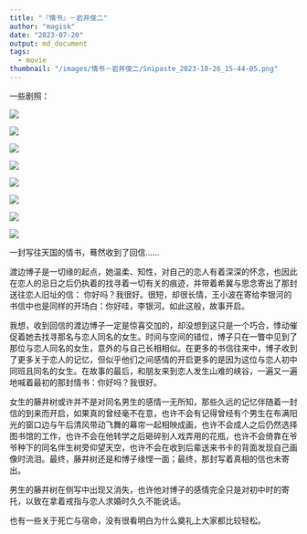 ```yaml
---
title: "『情书』－岩井俊二"
author: "magisk"
date: "2023-07-20"
output: md_document
tags:
  - movie
thumbnail: "/images/情书－岩井俊二/Snipaste_2023-10-26_15-44-05.png"
---
```


<!--more-->

一些剧照：

![](/images/情书－岩井俊二/屏幕截图%202023-07-20%20094611.png)

![](/images/情书－岩井俊二/屏幕截图%202023-07-19%20202738.png)

![](/images/情书－岩井俊二/屏幕截图%202023-07-20%20121338.png)

![](/images/情书－岩井俊二/屏幕截图%202023-07-19%20215810.png)

![](/images/情书－岩井俊二/屏幕截图%202023-07-19%20202916.png)

![](/images/情书－岩井俊二/屏幕截图%202023-07-19%20214905.png)

![](/images/情书－岩井俊二/屏幕截图%202023-07-20%20105807.png)

![](/images/情书－岩井俊二/屏幕截图%202023-07-19%20215314.png)

一封写往天国的情书，蓦然收到了回信......　　　

渡边博子是一切缘的起点，她温柔、知性，对自己的恋人有着深深的怀念，也因此在恋人的忌日之后仍执着的找寻着一切有关的痕迹，并带着希冀与思念寄出了那封送往恋人旧址的信： 你好吗？我很好。很短，却很长情，王小波在寄给李银河的书信中也是同样的开场白：你好哇，李银河。如此这般，故事开启。

我想，收到回信的渡边博子一定是惊喜交加的，却没想到这只是一个巧合，悸动催促着她去找寻那名与恋人同名的女生。时间与空间的错位，博子只在一瞥中见到了那位与恋人同名的女生，意外的与自己长相相似。在更多的书信往来中，博子收到了更多关于恋人的记忆，但似乎他们之间感情的开启更多的是因为这位与恋人初中同班且同名的女生。在故事的最后，和朋友来到恋人发生山难的峡谷，一遍又一遍地喊着最初的那封情书：你好吗？我很好。

女生的藤井树或许并不是对同名男生的感情一无所知，那些久远的记忆伴随着一封信的到来而开启，如果真的曾经毫不在意，也许不会有记得曾经有个男生在布满阳光的窗口边与午后清风带动飞舞的幕帘一起相映成画，也许不会成人之后仍然选择图书馆的工作，也许不会在他转学之后砸碎别人戏弄用的花瓶，也许不会倚靠在爷爷种下的同名伴生树旁仰望天空，也许不会在收到后辈送来书卡的背面发现自己画像时流泪。最终，藤井树还是和博子缘悭一面；最终，那封写着真相的信也未寄出。

男生的藤井树在侧写中出现又消失，也许他对博子的感情完全只是对初中时的寄托，以致在拿着戒指与恋人求婚时久久不能说话。

也有一些关于死亡与宿命，没有很看明白为什么奠礼上大家都比较轻松。
